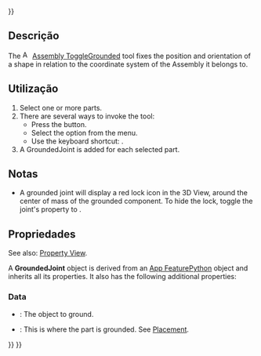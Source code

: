 <languages/>
{{UnfinishedDocu{{#translation:}}}}

<div lang="en" dir="ltr" class="mw-content-ltr">
{{Docnav
|[[Assembly_CreateBom|CreateBom]]
|[[Assembly_CreateJointFixed|CreateJointFixed]]
|[[Assembly_Workbench|Assembly]]
|IconL=Assembly_CreateBom.svg
|IconR=Assembly_CreateJointFixed.svg
|IconC=Workbench_Assembly.svg
}}
</div>

<div lang="en" dir="ltr" class="mw-content-ltr">
{{GuiCommand
|Name=Assembly ToggleGrounded
|MenuLocation=Assembly → Toggle Grounded
|Workbenches=[[Assembly_Workbench|Assembly]]
|Shortcut={{KEY|G}}
|Version=1.0
|SeeAlso=
}}
</div>

<span id="Description"></span>
==Descrição==

<div lang="en" dir="ltr" class="mw-content-ltr">
The [[Image:Assembly_ToggleGrounded.svg|16px]] [[Assembly_ToggleGrounded|Assembly ToggleGrounded]] tool fixes the position and orientation of a shape in relation to the coordinate system of the Assembly it belongs to.
</div>

<span id="Usage"></span>
==Utilização==

<div lang="en" dir="ltr" class="mw-content-ltr">
# Select one or more parts.
# There are several ways to invoke the tool:
#* Press the {{Button|[[Image:Assembly_ToggleGrounded.svg|16px]] [[Assembly_ToggleGrounded|Toggle Grounded]]}} button.
#* Select the {{MenuCommand|Assembly → [[Image:Assembly_ToggleGrounded.svg|16px]] Toggle Grounded}} option from the menu.
#* Use the keyboard shortcut: {{KEY|G}}.
# A GroundedJoint is added for each selected part.
</div>

<span id="Notes"></span>
==Notas==

<div lang="en" dir="ltr" class="mw-content-ltr">
* A grounded joint will display a red lock icon in the 3D View, around the center of mass of the grounded component. To hide the lock, toggle the joint's {{PropertyView|Visibility}} property to {{False}}.
</div>

<span id="Properties"></span>
==Propriedades==

<div lang="en" dir="ltr" class="mw-content-ltr">
See also: [[Property_View|Property View]].
</div>

<div lang="en" dir="ltr" class="mw-content-ltr">
A '''GroundedJoint''' object is derived from an [[App_FeaturePython|App FeaturePython]] object and inherits all its properties. It also has the following additional properties:
</div>

===Data===

<div lang="en" dir="ltr" class="mw-content-ltr">
{{TitleProperty|Ground}}
</div>

<div lang="en" dir="ltr" class="mw-content-ltr">
* {{PropertyData|Object To Ground|Link}}: The object to ground.
* {{PropertyData|Placement|Placement}}: This is where the part is grounded. See [[Placement|Placement]].
</div>


<div lang="en" dir="ltr" class="mw-content-ltr">
{{Docnav
|[[Assembly_CreateBom|CreateBom]]
|[[Assembly_CreateJointFixed|CreateJointFixed]]
|[[Assembly_Workbench|Assembly]]
|IconL=Assembly_CreateBom.svg
|IconR=Assembly_CreateJointFixed.svg
|IconC=Workbench_Assembly.svg
}}
</div>

{{Assembly_Tools_navi{{#translation:}}}}
{{Userdocnavi{{#translation:}}}}